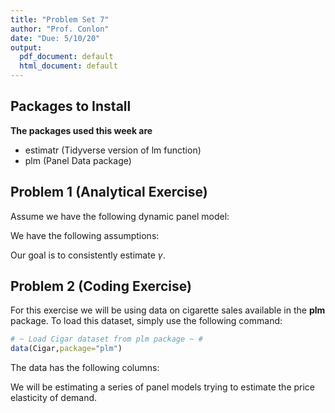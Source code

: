 ```yaml
---
title: "Problem Set 7"
author: "Prof. Conlon"
date: "Due: 5/10/20"
output:
  pdf_document: default
  html_document: default
---
```



## Packages to Install


**The packages used this week are**

* estimatr (Tidyverse version of lm function)
* plm (Panel Data package)

## Problem 1 (Analytical Exercise)

Assume we have the following dynamic panel model:

\begin{align*}
	y_{i,t} = \gamma y_{i,t-1} + \alpha_{i} + \epsilon_{i,t} \mbox{,   }
\end{align*}

We have the following assumptions:

\begin{align*}
	\vert \gamma \vert &< 1 \\
	y_{i,0} &\mbox{  is known (i.e. non-random)} \\
	\mathbb{E}_{T}[\epsilon_{i,t} \vert y_{i,t-1},...,y_{i,0},\alpha_{i}] &= 0 \mbox{ (Sequential Exogeneity)} 
\end{align*}

Our goal is to consistently estimate $\gamma$. 

\begin{enumerate}
	\item Show that the first-difference estimator of $\gamma$ is unbiased if $\alpha_{i} = 0$.
	\newline
	(Hint: To show unbiased, show that the $\mathbb{E}[\hat{\alpha){i}}] = \alpha_{i}$.)
	\item Is the first difference estimator of $\gamma$ still unbiased if $\alpha_{i} \neq 0$? 
	\newline
	(Hint: Try showing that $cov(\epsilon_{i,t},y_{i,t+1})\neq0$. Why is this condition useful?)
	\item Let $\Delta y_{i,t} = y_{i,t} - y_{i,t-1}$, what is $cov(\Delta \epsilon_{i,t}, y_{i,t-2})$? What is $cov(\Delta y_{i,t}, y_{i,t-2})$? 
	\item Using your answer from part (4), propose a strategy to consistently estimate $\gamma$?
	\newline
	(Hint: The estimator will be a 2SLS (or IV regression).)
\end{enumerate}	

## Problem 2 (Coding Exercise)

For this exercise we will be using data on cigarette sales available in the __plm__ package. To load this dataset, simply use the following command: 

```r
# ~ Load Cigar dataset from plm package ~ #
data(Cigar,package="plm")
```

The data has the following columns:

\begin{itemize}
  \item[--] \textbf{sales} -- cigarette sales in packs per capita
  \item[--] \textbf{pimin} -- minimum price in adjoining states per pack of cigarettes
  \item[--] \textbf{ndi} -- per capita disposable income
  \item[--] \textbf{cpi} -- consumer price index (1983=100)
  \item[--] \textbf{pop16} -- population above the age of 16
  \item[--] \textbf{pop} -- population
  \item[--] \textbf{price} -- price per page of cigarettes
  \item[--] \textbf{year} -- the year
  \item[--] \textbf{state} -- number for the state
\end{itemize}

We will be estimating a series of panel models trying to estimate the price elasticity of demand. 

\begin{enumerate}

\item The price elasticity of cigarette demand, $E_{d}$ is the percentage change of sales of cigarettes divided by the percentage change of price of cigarettes. Let $S_{t}$ be sales of cigarettes at time $t$ and $p_{t}$ be price of cigarettes at time $t$, then the price elasticity of demand is:

\begin{align*}
  E_{d} = \frac{\Delta S_{t}/S_{t}}{\Delta p_{t}/p_{t}}
\end{align*}

To estimate price elasticities in a linear regression, turn sales and price into logs. Why do we do this?

\item Assume that we are estimating the following cross-sectional regression:

\begin{align*}
  log(S_{i,t}) = \gamma + \beta log(p_{i,t}) + \alpha_{1} ndi_{i,t} + \alpha_{2} cpi_{i,t} + \alpha_{3} pop16_{i,t} + \epsilon_{i,t} 
\end{align*}

Estimate this regression, reporting the price elasticity of demand? What is potentially wrong with this regression?

\item One important issue could be heterogeneity in sales across states, $\gamma$ varies across states. However, we may not know whether we want to model this as a fixed effect or a random effect. One test often used is the Hausman-Wu test, available as phtest in the plm package. Estimate a within estimator, a random effect estimator and then use a Hausman-Wu test to report which specification is the correct one. Be sure to understand what the null and alternative hypothesis of this test are in order to report the correct interpretation of the test.

\item We begin to believe that not only heterogeneity in mean sales, but dynamics are important, so we decide to estimate the following model:

\begin{align*}
  log(S_{i,t}) = \gamma_{i} + \tau log(S_{i,t-1}) + \beta log(p_{i,t}) + \alpha_{1} ndi_{i,t} + \alpha_{2} cpi_{i,t} + \alpha_{3} pop16_{i,t} + \epsilon_{i,t} 
\end{align*}

We are first going to have you implement the Anderson-Hsiao estimator:

\item Create a vector of first differences for each term in the regression above. 

\item Let $\Delta S_{i,t} = log(S_{i,t}) - log(S_{i,t-1})$, we will be running the following two-stage least squares regression. In your first stage, use $log(S_{i,t-1})$ as an instrument for $\Delta S_{i,t}$, then run a 2SLS to get a new estimate for the price elasticity. Report any differences.

An issue with the Anderson-Hsiao estimator is that it is not efficient because it does not use all available information. The reason is quite simple, if $log(S_{i,t-1})$ is a valid instrument for $\Delta S_{i,t}$ and $log(S_{i,t-1})$ depends on $log(S_{i,t-2})$ then $log(S_{i,t-2})$ is also a valid instrument for $\Delta S_{i,t}$. This idea is the logic underpinning the Arellano-Bond estimator. This estimator is quite hard to code up, but luckily plm includes this estimator as the pgmm function.

\item Using a generalized method of moments estimator (Arellano-Bond), re-estimate the model. Report any differences.   

\end{enumerate}
